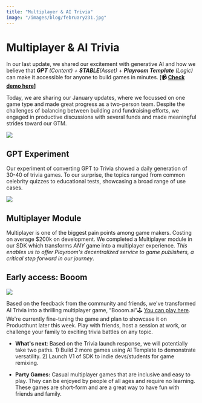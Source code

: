 ```yaml
---
title: "Multiplayer & AI Trivia"
image: "/images/blog/february231.jpg"
---
```



# Multiplayer & AI Trivia

<AuthorBio author="tabish" date="Jan 01 2023" />

In our last update, we shared our excitement with generative AI and how we believe that _**GPT** (Content) + **STABLE**(Asset) + **Playroom Template** (Logic)_ can make it accessible for anyone to build games in minutes. \[**📹 [Check demo here](https://www.youtube.com/watch?v=2f4wt8475PM)\]**

Today, we are sharing our January updates, where we focussed on one game type and made great progress as a two-person team. Despite the challenges of balancing between building and fundraising efforts, we engaged in productive discussions with several funds and made meaningful strides toward our GTM.


![](/images/blog/february231.jpg)

## GPT Experiment

Our experiment of converting GPT to Trivia showed a daily generation of 30-40 of trivia games. To our surprise, the topics ranged from common celebrity quizzes to educational tests, showcasing a broad range of use cases.


![](/images/blog/february232.gif)

## Multiplayer Module

Multiplayer is one of the biggest pain points among game makers. Costing on average $200k on development. We completed a Multiplayer module in our SDK which transforms _ANY_ game into a multiplayer experience. _This enables us to offer Playroom's decentralized service to game publishers, a critical step forward in our journey_.

## Early access: Booom

![](/images/blog/february233.gif)

Based on the feedback from the community and friends, we've transformed AI Trivia into a thrilling multiplayer game, “Booom.ai”🕹️ [You can play here](https://joinplayroom.com/games). We're currently fine-tuning the game and plan to showcase it on Producthunt later this week. Play with friends, host a session at work, or challenge your family to exciting trivia battles on any topic.

*   **What's next**: Based on the Trivia launch response, we will potentially take two paths. 1) Build 2 more games using AI Template to demonstrate versatility. 2) Launch V1 of SDK to indie devs/students for game remixing.
    
*   **Party Games:** Casual multiplayer games that are inclusive and easy to play. They can be enjoyed by people of all ages and require no learning. These games are short-form and are a great way to have fun with friends and family.